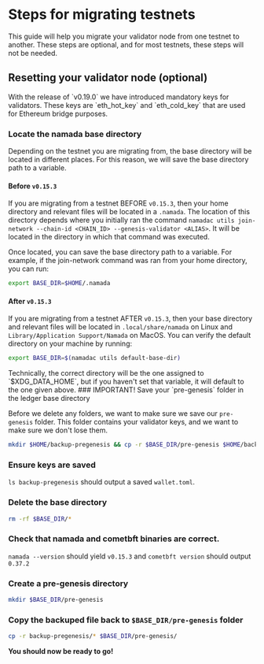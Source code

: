 
# Steps for migrating testnets

This guide will help you migrate your validator node from one testnet to another. These steps are optional, and for most testnets, these steps will not be needed.

## Resetting your validator node (optional)

<Callout type="info">
With the release of `v0.19.0` we have introduced mandatory keys for validators. These keys are `eth_hot_key` and `eth_cold_key` that are used for Ethereum bridge purposes.
</Callout>

### Locate the namada base directory

Depending on the testnet you are migrating from, the base directory will be located in different places.
For this reason, we will save the base directory path to a variable.

#### Before `v0.15.3`
If you are migrating from a testnet BEFORE `v0.15.3`, then your home directory and relevant files will be located in a `.namada`. The location of this directory depends where you initially ran the command `namadac utils join-network --chain-id <CHAIN_ID> --genesis-validator <ALIAS>`. It will be located in the directory in which that command was executed.

Once located, you can save the base directory path to a variable. For example, if the join-network command was ran from your home directory, you can run:
```bash copy
export BASE_DIR=$HOME/.namada
```

#### After `v0.15.3`
If you are migrating from a testnet AFTER `v0.15.3`, then your base directory and relevant files will be located in `.local/share/namada` on Linux and `Library/Application Support/Namada` on MacOS. You can verify the default directory on your machine by running:
```bash copy
export BASE_DIR=$(namadac utils default-base-dir)
```


<Callout type="info" emoji="🤓">
Technically, the correct directory will be the one assigned to `$XDG_DATA_HOME`, 
but if you haven't set that variable, it will default to the one given above.
</Callout>

<Steps>
### IMPORTANT! Save your `pre-genesis` folder in the ledger base directory

Before we delete any folders, we want to make sure we save our `pre-genesis` folder. This folder contains your validator keys, and we want to make sure we don't lose them.

```bash copy
mkdir $HOME/backup-pregenesis && cp -r $BASE_DIR/pre-genesis $HOME/backup-pregenesis/
```

### **Ensure keys are saved**

`ls backup-pregenesis` should output a saved `wallet.toml`.

###  Delete the base directory

```bash copy
rm -rf $BASE_DIR/*
```

### Check that namada and cometbft binaries are correct. 

`namada --version` should yield `v0.15.3` and `cometbft version` should output `0.37.2`



### Create a pre-genesis directory

```bash copy
mkdir $BASE_DIR/pre-genesis
```

### Copy the backuped file back to `$BASE_DIR/pre-genesis` folder
```bash copy
cp -r backup-pregenesis/* $BASE_DIR/pre-genesis/
```
</Steps>

**You should now be ready to go!**